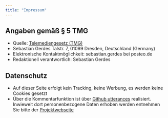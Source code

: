 ```yaml
---
title: "Impressum"
---
```


## Angaben gemäß § 5 TMG
* Quelle: [Telemediengesetz (TMG)](https://www.gesetze-im-internet.de/tmg/BJNR017910007.html)
* Sebastian Gerdes Talstr. 7, 01099 Dresden, Deutschland (Germany)
* Elektronische Kontaktmöglichkeit: sebastian.gerdes bei posteo.de
* Redaktionell verantwortlich: Sebastian Gerdes

## Datenschutz
* Auf dieser Seite erfolgt kein Tracking, keine Werbung, es werden keine Cookies gesetzt
* Über die Kommentarfunktion ist über [Github utterances](https://github.com/utterance/utterances) realisiert. Inwieweit dort personenbezogene Daten erhoben werden entnehmen Sie bitte der [Projektwebseite](https://github.com/utterance/utterances)